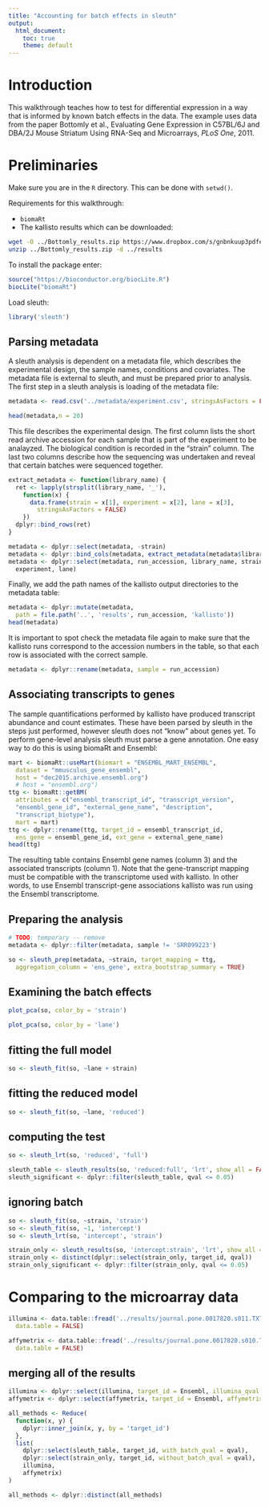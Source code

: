 ```yaml
---
title: "Accounting for batch effects in sleuth"
output:
  html_document:
    toc: true
    theme: default
---
```

# Introduction

This walkthrough teaches how to test for differential expression in a way that is informed by known batch effects in the data. The example uses data from the paper Bottomly et al., Evaluating Gene Expression in C57BL/6J and DBA/2J Mouse Striatum Using RNA-Seq and Microarrays, _PLoS One_, 2011.


# Preliminaries

Make sure you are in the `R` directory.
This can be done with `setwd()`.

Requirements for this walkthrough:

- `biomaRt`
- The kallisto results which can be downloaded:

```bash
wget -O ../Bottomly_results.zip https://www.dropbox.com/s/gnbnkuup3pdfenk/Bottomly_results.zip?dl=1
unzip ../Bottomly_results.zip -d ../results
```


To install the package enter:

```r
source("https://bioconductor.org/biocLite.R")
biocLite("biomaRt")
```

Load sleuth:

```r
library('sleuth')
```

## Parsing metadata

A sleuth analysis is dependent on a metadata file, which describes the experimental design, the sample names, conditions and covariates. The metadata file is external to sleuth, and must be prepared prior to analysis. The first step in a sleuth analysis is loading of the metadata file:


```r
metadata <- read.csv('../metadata/experiment.csv', stringsAsFactors = FALSE)
```

```r
head(metadata,n = 20)
```

This file describes the experimental design. The first column lists the short read archive accession for each sample that is part of the experiment to be analayzed. The biological condition is recorded in the "strain" column. The last two columns describe how the sequencing was undertaken and reveal that certain batches were sequenced together.

```r
extract_metadata <- function(library_name) {
  ret <- lapply(strsplit(library_name, '_'),
    function(x) {
      data.frame(strain = x[1], experiment = x[2], lane = x[3],
        stringsAsFactors = FALSE)
    })
  dplyr::bind_rows(ret)
}

metadata <- dplyr::select(metadata, -strain)
metadata <- dplyr::bind_cols(metadata, extract_metadata(metadata$library_name))
metadata <- dplyr::select(metadata, run_accession, library_name, strain,
  experiment, lane)
```

Finally, we add the path names of the kallisto output directories to the metadata table:

```r
metadata <- dplyr::mutate(metadata,
  path = file.path('..', 'results', run_accession, 'kallisto'))
head(metadata)
```
It is important to spot check the metadata file again to make sure that the kallisto runs correspond to the accession numbers in the table, so that each row is associated with the correct sample.

```r
metadata <- dplyr::rename(metadata, sample = run_accession)
```

## Associating transcripts to genes

The sample quantifications performed by kallisto have produced transcript abundance and count estimates. These have been parsed by sleuth in the steps just performed, however sleuth does not "know" about genes yet. To perform gene-level analysis sleuth must parse a gene annotation. One easy way to do this is using biomaRt and Ensembl:

```r
mart <- biomaRt::useMart(biomart = "ENSEMBL_MART_ENSEMBL",
  dataset = "mmusculus_gene_ensembl",
  host = "dec2015.archive.ensembl.org")
  # host = "ensembl.org")
ttg <- biomaRt::getBM(
  attributes = c("ensembl_transcript_id", "transcript_version",
  "ensembl_gene_id", "external_gene_name", "description",
  "transcript_biotype"),
  mart = mart)
ttg <- dplyr::rename(ttg, target_id = ensembl_transcript_id,
  ens_gene = ensembl_gene_id, ext_gene = external_gene_name)
head(ttg)
```

The resulting table contains Ensembl gene names (column 3) and the associated transcripts (column 1). Note that the gene-transcript mapping must be compatible with the transcriptome used with kallisto. In other words, to use Ensembl transcript-gene associations kallisto was run using the Ensembl transcriptome.

## Preparing the analysis

```r
# TODO: temporary -- remove
metadata <- dplyr::filter(metadata, sample != 'SRR099223')
```

```r
so <- sleuth_prep(metadata, ~strain, target_mapping = ttg,
  aggregation_column = 'ens_gene', extra_bootstrap_summary = TRUE)
```

## Examining the batch effects

```r
plot_pca(so, color_by = 'strain')
```

```r
plot_pca(so, color_by = 'lane')
```

## fitting the full model


```r
so <- sleuth_fit(so, ~lane + strain)
```

## fitting the reduced model

```r
so <- sleuth_fit(so, ~lane, 'reduced')
```

## computing the test

```r
so <- sleuth_lrt(so, 'reduced', 'full')
```

```r
sleuth_table <- sleuth_results(so, 'reduced:full', 'lrt', show_all = FALSE)
sleuth_significant <- dplyr::filter(sleuth_table, qval <= 0.05)
```

## ignoring batch

```r
so <- sleuth_fit(so, ~strain, 'strain')
so <- sleuth_fit(so, ~1, 'intercept')
so <- sleuth_lrt(so, 'intercept', 'strain')
```

```r
strain_only <- sleuth_results(so, 'intercept:strain', 'lrt', show_all = FALSE)
strain_only <- distinct(dplyr::select(strain_only, target_id, qval))
strain_only_significant <- dplyr::filter(strain_only, qval <= 0.05)
```



# Comparing to the microarray data

```r
illumina <- data.table::fread('../results/journal.pone.0017820.s011.TXT',
  data.table = FALSE)
```

```r
affymetrix <- data.table::fread('../results/journal.pone.0017820.s010.TXT',
  data.table = FALSE)
```

## merging all of the results

```r
illumina <- dplyr::select(illumina, target_id = Ensembl, illumina_qval = q.value)
affymetrix <- dplyr::select(affymetrix, target_id = Ensembl, affymetrix_qval = q.value)
```

```r
all_methods <- Reduce(
  function(x, y) {
    dplyr::inner_join(x, y, by = 'target_id')
  },
  list(
    dplyr::select(sleuth_table, target_id, with_batch_qval = qval),
    dplyr::select(strain_only, target_id, without_batch_qval = qval),
    illumina,
    affymetrix)
)

all_methods <- dplyr::distinct(all_methods)
```
